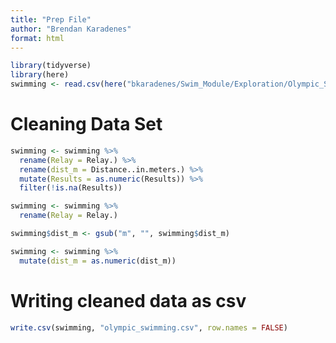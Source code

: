 ```yaml
---
title: "Prep File"
author: "Brendan Karadenes"
format: html
---
```


```r
library(tidyverse)
library(here)
swimming <- read.csv(here("bkaradenes/Swim_Module/Exploration/Olympic_Swimming_Results_1912to2020.csv"))
```

# Cleaning Data Set

```r
swimming <- swimming %>%
  rename(Relay = Relay.) %>%
  rename(dist_m = Distance..in.meters.) %>%
  mutate(Results = as.numeric(Results)) %>%
  filter(!is.na(Results)) 
```

```r
swimming <- swimming %>%
  rename(Relay = Relay.) 
```

```r
swimming$dist_m <- gsub("m", "", swimming$dist_m)
```

```r
swimming <- swimming %>%
  mutate(dist_m = as.numeric(dist_m))
```

# Writing cleaned data as csv

```r
write.csv(swimming, "olympic_swimming.csv", row.names = FALSE)
```









